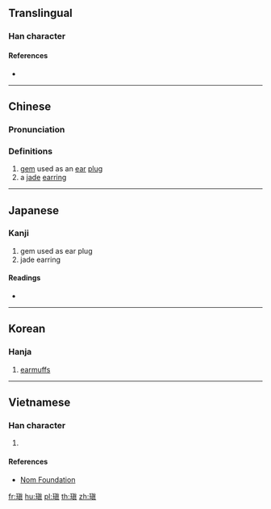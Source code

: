 ==Translingual==

===Han character===
{{Han char|rn=96|rad=玉|as=10|sn=14|four=14186|canj=MGJBC|ids=⿰[[玉|⺩]][[真]]}}

====References====
* {{Han ref|kx=0740.030|dkj=21167|dj=1149.220|hdz=21130.100|uh=7471|ud=29809|bh=E2D0|bd=58064}}

----

==Chinese==
{{zh-forms}}

===Pronunciation===
{{zh-pron
|m=zhèn
|c=zan3,tin3
|mc=y
|oc=y
|ma=
|cat=n
}}

===Definitions===
# [[gem]] used as an [[ear]] [[plug]]
# a [[jade]] [[earring]]

----

==Japanese==

===Kanji===
{{ja-kanji|grade=|rs=玉10}}

# gem used as ear plug
# jade earring

====Readings====
* {{ja-readings|on=[[てん]] (ten), [[ちん]] (chin), [[しん]] (shin)|kun=[[みみだま]] (mimidama)|nanori=}}

----

==Korean==

===Hanja===
{{ko-hanja|hangeul=전|eumhun=|rv=jeon|mr=chŏn|y=cen}}

# [[earmuffs]]

----

==Vietnamese==

===Han character===
{{vi-readings|rs=玉10| hanviet = trấn}}

# {{defn|lang=vi|sort=玉10}}

====References====
*[http://nomfoundation.org/common/nom_details.php?codepoint=7471 Nom Foundation]

[[fr:瑱]]
[[hu:瑱]]
[[pl:瑱]]
[[th:瑱]]
[[zh:瑱]]